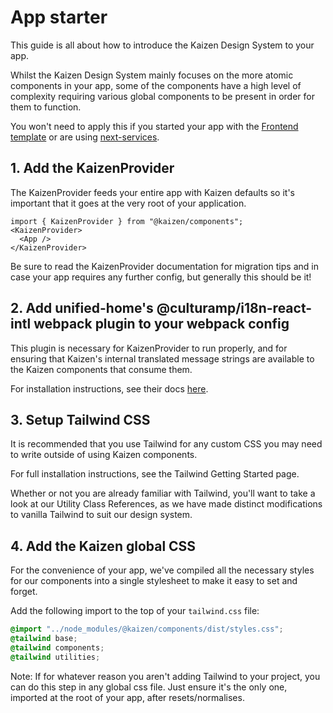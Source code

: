 
<Meta title="Guides/App starter" />

# App starter

This guide is all about how to introduce the Kaizen Design System to your app.

Whilst the Kaizen Design System mainly focuses on the more atomic components in your app, some of the components have a high level of complexity requiring various global components to be present in order for them to function.

<InlineNotification persistent type="informative">You won't need to apply this if you started your app with the <a href="https://github.com/cultureamp/frontend-template" target="_blank" rel="noreferrer">Frontend template</a> or are using <a href="https://github.com/cultureamp/frontend-services/tree/main/packages/next-services">next-services</a>.</InlineNotification>

## 1. Add the KaizenProvider

The <LinkTo pageId="components-kaizen-provider-installation">KaizenProvider</LinkTo> feeds your entire app with Kaizen defaults so it's important that it goes at the very root of your application.
```tsx
import { KaizenProvider } from "@kaizen/components";
<KaizenProvider>
  <App />
</KaizenProvider>
```
Be sure to read the <LinkTo pageId="components-kaizen-provider-installation">KaizenProvider</LinkTo> documentation for migration tips and in case your app requires any further config, but generally this should be it!

## 2. Add unified-home's @culturamp/i18n-react-intl webpack plugin to your webpack config

This plugin is necessary for KaizenProvider to run properly, and for ensuring that Kaizen's internal translated message strings are
available to the Kaizen components that consume them.

For installation instructions, see their docs [here](https://github.com/cultureamp/unified-home/tree/master/packages/i18n-react-intl#integrating-with-webpack).

## 3. Setup Tailwind CSS

It is recommended that you use Tailwind for any custom CSS you may need to write outside of using Kaizen components.

For full installation instructions, see the <LinkTo pageId="systems-tailwind-getting-started">Tailwind Getting Started</LinkTo> page.

Whether or not you are already familiar with Tailwind, you'll want to take a look at our <LinkTo pageId="systems-tailwind-utility-class-references-overview">Utility Class References</LinkTo>, as we have made distinct modifications to vanilla Tailwind to suit our design system.

## 4. Add the Kaizen global CSS

For the convenience of your app, we've compiled all the necessary styles for our components into a single stylesheet to make it easy to set and forget.

Add the following import to the top of your `tailwind.css` file:

```css
@import "../node_modules/@kaizen/components/dist/styles.css";
@tailwind base;
@tailwind components;
@tailwind utilities;
```

Note: If for whatever reason you aren't adding Tailwind to your project, you can do this step in any global css file. Just ensure it's the only one, imported at the root of your app, after resets/normalises.
